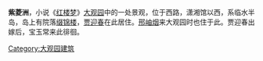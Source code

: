 {{Unreferenced|time=2022-01-18T03:59:22+00:00}}
'''紫菱洲'''，小说《[[红楼梦|红楼梦]]》[[大观园|大观园]]中的一处景观，位于西路，潇湘馆以西，系临水半岛，岛上有院落[[缀锦楼|缀锦楼]]，[[贾迎春|贾迎春]]在此居住。[[邢岫烟|邢岫烟]]来大观园时也住于此。贾迎春出嫁后，宝玉常来此徘徊。

[[Category:大观园建筑|Category:大观园建筑]]